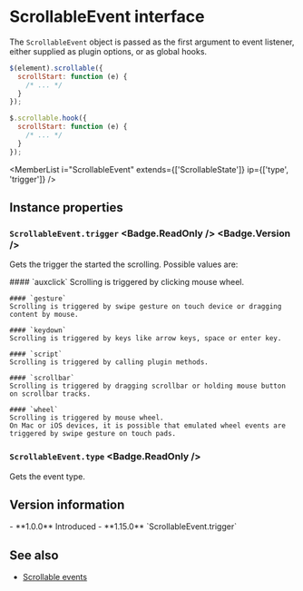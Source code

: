 <Module name="jq-scrollable" />

# ScrollableEvent interface

The `ScrollableEvent` object is passed as the first argument to event listener,
either supplied as plugin options, or as global hooks.

```javascript
$(element).scrollable({
  scrollStart: function (e) {
    /* ... */
  }
});

$.scrollable.hook({
  scrollStart: function (e) {
    /* ... */
  }
});

```

<MemberList
    i="ScrollableEvent"
    extends={['ScrollableState']}
    ip={['type', 'trigger']}
/>

## Instance properties

### `ScrollableEvent.trigger` <Badge.ReadOnly /> <Badge.Version />

Gets the trigger the started the scrolling. Possible values are:

<dl>
    #### `auxclick`
    Scrolling is triggered by clicking mouse wheel.

    #### `gesture`
    Scrolling is triggered by swipe gesture on touch device or dragging content by mouse.

    #### `keydown`
    Scrolling is triggered by keys like arrow keys, space or enter key.

    #### `script`
    Scrolling is triggered by calling plugin methods.

    #### `scrollbar`
    Scrolling is triggered by dragging scrollbar or holding mouse button on scrollbar tracks.

    #### `wheel`
    Scrolling is triggered by mouse wheel.
    On Mac or iOS devices, it is possible that emulated wheel events are triggered by swipe gesture on touch pads.
</dl>

### `ScrollableEvent.type` <Badge.ReadOnly />

Gets the event type.

## Version information

<VersionTimeline module="jq-scrollable">
- **1.0.0** Introduced
- **1.15.0** `ScrollableEvent.trigger`
</VersionTimeline>

## See also

- [Scrollable events](/docs/scrollable/events)
